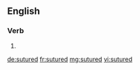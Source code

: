 ==English==

===Verb===
{{head|en}}

# {{en-past of|suture}}

[[de:sutured]]
[[fr:sutured]]
[[mg:sutured]]
[[vi:sutured]]